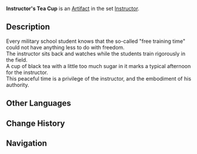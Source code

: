 {{Artifact Infobox
|image = Item Instructor's Tea Cup.png
|set   = Instructor
|piece = Goblet of Eonothem
}}
{{Description|It may seem like an ordinary tea cup to most. But to students, it is the symbol of the instructor's authority.}}
'''Instructor's Tea Cup''' is an [[Artifact]] in the set [[Instructor]].

==Description==
Every military school student knows that the so-called "free training time" could not have anything less to do with freedom.<br />The instructor sits back and watches while the students train rigorously in the field.<br />A cup of black tea with a little too much sugar in it marks a typical afternoon for the instructor.<br />This peaceful time is a privilege of the instructor, and the embodiment of his authority.

==Other Languages==
{{Other Languages
|en      = Instructor's Tea Cup
|zhs     = 教官的茶杯
|zhs_rm  = Jiàoguān de Chábēi
|zht     = 教官的茶杯
|zht_rm  = Jiàoguān de Chábēi
|zh_tl   = Instructor's Tea Cup
|ja      = 教官のティーカップ
|ja_rm   = Kyoukan no Tiikappu
|ja_tl   = Instructor's Tea Cup
|ko      = 교관의 찻잔
|ko_rm   = 
|ko_tl   = 
|es      = Taza de Té del Instructor
|es_tl   = 
|fr      = Tasse à thé de l'Instructeur
|fr_tl   = Tea Cup of the Instructor
|ru      = Чайная кружка инструктора
|ru_tl   = 
|th      = Instructor's Tea Cup
|vi      = Tách Trà Giáo Quan
|vi_tl   = 
|de      = Ausbilderteetasse
|de_tl   = Instructor's Tea Cup
|id      = Instructor's Tea Cup
|pt      = Copo de Chá de Instrutor
|pt_tl   = 
}}

==Change History==
{{Change History|1.0}}

==Navigation==
{{Artifact Set Navbox|Instructor}}